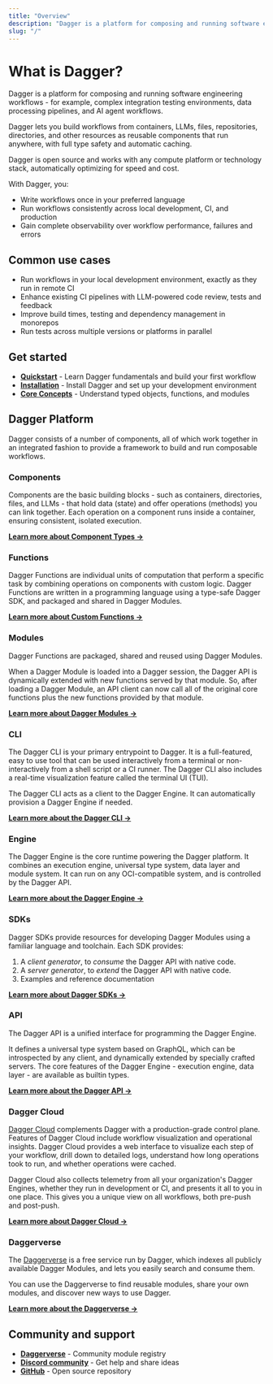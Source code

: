 ```yaml
---
title: "Overview"
description: "Dagger is a platform for composing and running software engineering workflows. Learn how to get started, explore common use cases, and join the community."
slug: "/"
---
```


# What is Dagger?

Dagger is a platform for composing and running software engineering workflows - for example, complex integration testing environments, data processing pipelines, and AI agent workflows.

Dagger lets you build workflows from containers, LLMs, files, repositories, directories, and other resources as reusable components that run anywhere, with full type safety and automatic caching.

Dagger is open source and works with any compute platform or technology stack, automatically optimizing for speed and cost.

With Dagger, you:

- Write workflows once in your preferred language
- Run workflows consistently across local development, CI, and production
- Gain complete observability over workflow performance, failures and errors

## Common use cases

- Run workflows in your local development environment, exactly as they run in remote CI
- Enhance existing CI pipelines with LLM-powered code review, tests and feedback
- Improve build times, testing and dependency management in monorepos
- Run tests across multiple versions or platforms in parallel

## Get started

- [**Quickstart**](./getting-started/quickstart.mdx) - Learn Dagger fundamentals and build your first workflow
- [**Installation**](./getting-started/installation.mdx) - Install Dagger and set up your development environment
- [**Core Concepts**](./getting-started/core-concepts.mdx) - Understand typed objects, functions, and modules

## Dagger Platform

Dagger consists of a number of components, all of which work together in an integrated fashion to provide a framework to build and run composable workflows.

### Components

Components are the basic building blocks - such as containers, directories, files, and LLMs - that hold data (state) and offer operations (methods) you can link together. Each operation on a component runs inside a container, ensuring consistent, isolated execution.

[**Learn more about Component Types →**](./types/index.mdx)

### Functions

Dagger Functions are individual units of computation that perform a specific task by combining operations on components with custom logic. Dagger Functions are written in a programming language using a type-safe Dagger SDK, and packaged and shared in Dagger Modules.

[**Learn more about Custom Functions →**](./extending/custom-functions.mdx)

### Modules

Dagger Functions are packaged, shared and reused using Dagger Modules.

When a Dagger Module is loaded into a Dagger session, the Dagger API is dynamically extended with new functions served by that module. So, after loading a Dagger Module, an API client can now call all of the original core functions plus the new functions provided by that module.

[**Learn more about Dagger Modules →**](./features/reusability.mdx)

### CLI

The Dagger CLI is your primary entrypoint to Dagger. It is a full-featured, easy to use tool that can be used interactively from a terminal or non-interactively from a shell script or a CI runner. The Dagger CLI also includes a real-time visualization feature called the terminal UI (TUI).

The Dagger CLI acts as a client to the Dagger Engine. It can automatically provision a Dagger Engine if needed.

[**Learn more about the Dagger CLI →**](./reference/cli/index.mdx)

### Engine

The Dagger Engine is the core runtime powering the Dagger platform. It combines an execution engine, universal type system, data layer and module system. It can run on any OCI-compatible system, and is controlled by the Dagger API.


[**Learn more about the Dagger Engine →**](./reference/engine-runtime/index.mdx)

### SDKs

Dagger SDKs provide resources for developing Dagger Modules using a familiar language and toolchain. Each SDK provides:

1. A *client generator*, to *consume* the Dagger API with native code.
2. A *server generator*, to *extend* the Dagger API with native code.
3. Examples and reference documentation

[**Learn more about Dagger SDKs →**](./extending/clients-sdk.mdx)

### API

The Dagger API is a unified interface for programming the Dagger Engine.

It defines a universal type system based on GraphQL, which can be introspected by any client, and dynamically extended by specially crafted servers. The core features of the Dagger Engine - execution engine, data layer - are available as builtin types.

[**Learn more about the Dagger API →**](./reference/api/index.mdx)

### Dagger Cloud

[Dagger Cloud](https://dagger.cloud) complements Dagger with a production-grade control plane. Features of Dagger Cloud include workflow visualization and operational insights. Dagger Cloud provides a web interface to visualize each step of your workflow, drill down to detailed logs, understand how long operations took to run, and whether operations were cached.

Dagger Cloud also collects telemetry from all your organization's Dagger Engines, whether they run in development or CI, and presents it all to you in one place. This gives you a unique view on all workflows, both pre-push and post-push.

[**Learn more about Dagger Cloud →**](https://dagger.cloud)

### Daggerverse

The [Daggerverse](https://daggerverse.dev) is a free service run by Dagger, which indexes all publicly available Dagger Modules, and lets you easily search and consume them.

You can use the Daggerverse to find reusable modules, share your own modules, and discover new ways to use Dagger.

[**Learn more about the Daggerverse →**](https://daggerverse.dev)

## Community and support

- [**Daggerverse**](https://daggerverse.dev) - Community module registry
- [**Discord community**](https://discord.gg/dagger-io) - Get help and share ideas
- [**GitHub**](https://github.com/dagger/dagger) - Open source repository
